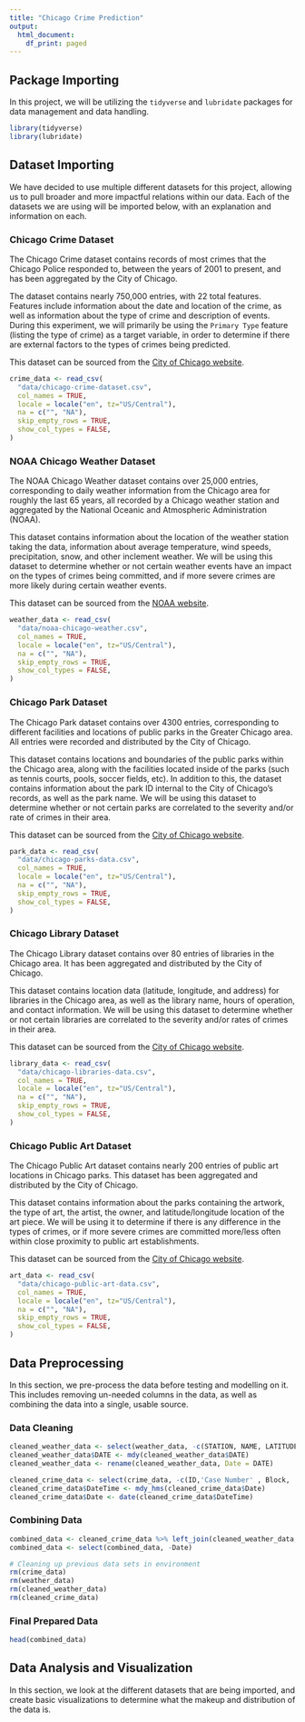 ```yaml
---
title: "Chicago Crime Prediction"
output:
  html_document:
    df_print: paged
---
```


## Package Importing 
In this project, we will be utilizing the `tidyverse` and `lubridate` packages for data management and data handling.

```r
library(tidyverse)
library(lubridate)
```

## Dataset Importing
We have decided to use multiple different datasets for this project, allowing us to pull broader and more impactful relations within our data. Each of the datasets we are using will be imported below, with an explanation and information on each.

### Chicago Crime Dataset
The Chicago Crime dataset contains records of most crimes that the Chicago Police responded to, between the years of 2001 to present, and has been aggregated by the City of Chicago. 

The dataset contains nearly 750,000 entries, with 22 total features. Features include information about the date and location of the crime, as well as information about the type of crime and description of events. During this experiment, we will primarily be using the `Primary Type` feature (listing the type of crime) as a target variable, in order to determine if there are external factors to the types of crimes being predicted.

This dataset can be sourced from the [City of Chicago website](https://data.cityofchicago.org/Public-Safety/Crimes-2001-to-Present/ijzp-q8t2).
```r
crime_data <- read_csv(
  "data/chicago-crime-dataset.csv",
  col_names = TRUE,
  locale = locale("en", tz="US/Central"),
  na = c("", "NA"),
  skip_empty_rows = TRUE,
  show_col_types = FALSE,
)
```

### NOAA Chicago Weather Dataset
The NOAA Chicago Weather dataset contains over 25,000 entries, corresponding to daily weather information from the Chicago area for roughly the last 65 years, all recorded by a Chicago weather station and aggregated by the National Oceanic and Atmospheric Administration (NOAA).

This dataset contains information about the location of the weather station taking the data, information about average temperature, wind speeds, precipitation, snow, and other inclement weather. We will be using this dataset to determine whether or not certain weather events have an impact on the types of crimes being committed, and if more severe crimes are more likely during certain weather events.

This dataset can be sourced from the [NOAA website](https://www.weather.gov/wrh/Climate?wfo=lot).

```r
weather_data <- read_csv(
  "data/noaa-chicago-weather.csv",
  col_names = TRUE,
  locale = locale("en", tz="US/Central"),
  na = c("", "NA"),
  skip_empty_rows = TRUE,
  show_col_types = FALSE,
)
```

### Chicago Park Dataset
The Chicago Park dataset contains over 4300 entries, corresponding to different facilities and locations of public parks in the Greater Chicago area. All entries were recorded and distributed by the City of Chicago.

This dataset contains locations and boundaries of the public parks within the Chicago area, along with the facilities located inside of the parks (such as tennis courts, pools, soccer fields, etc). In addition to this, the dataset contains information about the park ID internal to the City of Chicago's records, as well as the park name. We will be using this dataset to determine whether or not certain parks are correlated to the severity and/or rate of crimes in their area.

This dataset can be sourced from the [City of Chicago website](https://data.cityofchicago.org/Parks-Recreation/Parks-Chicago-Park-District-Facilities-current-/5yyk-qt9y).

```r
park_data <- read_csv(
  "data/chicago-parks-data.csv",
  col_names = TRUE,
  locale = locale("en", tz="US/Central"),
  na = c("", "NA"),
  skip_empty_rows = TRUE,
  show_col_types = FALSE,
)
```

### Chicago Library Dataset
The Chicago Library dataset contains over 80 entries of libraries in the Chicago area. It has been aggregated and distributed by the City of Chicago.

This dataset contains location data (latitude, longitude, and address) for libraries in the Chicago area, as well as the library name, hours of operation, and contact information. We will be using this dataset to determine whether or not certain libraries are correlated to the severity and/or rates of crimes in their area.

This dataset can be sourced from the [City of Chicago website](https://data.cityofchicago.org/Education/Libraries-Locations-Hours-and-Contact-Information-/wa2i-tm5d).

```r
library_data <- read_csv(
  "data/chicago-libraries-data.csv",
  col_names = TRUE,
  locale = locale("en", tz="US/Central"),
  na = c("", "NA"),
  skip_empty_rows = TRUE,
  show_col_types = FALSE,
)
```

### Chicago Public Art Dataset
The Chicago Public Art dataset contains nearly 200 entries of public art locations in Chicago parks. This dataset has been aggregated and distributed by the City of Chicago.

This dataset contains information about the parks containing the artwork, the type of art, the artist, the owner, and latitude/longitude location of the art piece. We will be using it to determine if there is any difference in the types of crimes, or if more severe crimes are committed more/less often within close proximity to public art establishments.

This dataset can be sourced from the [City of Chicago website](https://data.cityofchicago.org/Parks-Recreation/Parks-Public-Art/sj6t-9cju/data).

```r
art_data <- read_csv(
  "data/chicago-public-art-data.csv",
  col_names = TRUE,
  locale = locale("en", tz="US/Central"),
  na = c("", "NA"),
  skip_empty_rows = TRUE,
  show_col_types = FALSE,
)
```





## Data Preprocessing
In this section, we pre-process the data before testing and modelling on it. This includes removing un-needed columns in the data, as well as combining the data into a single, usable source.

### Data Cleaning
```r
cleaned_weather_data <- select(weather_data, -c(STATION, NAME, LATITUDE, LONGITUDE, ELEVATION))
cleaned_weather_data$DATE <- mdy(cleaned_weather_data$DATE)
cleaned_weather_data <- rename(cleaned_weather_data, Date = DATE)
```

```r
cleaned_crime_data <- select(crime_data, -c(ID,'Case Number' , Block, 'X Coordinate', 'Y Coordinate', Year, 'Updated On', Location))
cleaned_crime_data$DateTime <- mdy_hms(cleaned_crime_data$Date)
cleaned_crime_data$Date <- date(cleaned_crime_data$DateTime)
```

### Combining Data
```r
combined_data <- cleaned_crime_data %>% left_join(cleaned_weather_data, by="Date")
combined_data <- select(combined_data, -Date)

# Cleaning up previous data sets in environment
rm(crime_data)
rm(weather_data)
rm(cleaned_weather_data)
rm(cleaned_crime_data)
```

### Final Prepared Data
```r
head(combined_data)
```





## Data Analysis and Visualization
In this section, we look at the different datasets that are being imported, and create basic visualizations to determine what the makeup and distribution of the data is. 
